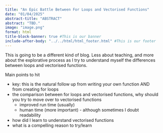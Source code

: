 ```yaml
---
title: "An Epic Battle Between For Loops and Vectorised Functions"
date: "01/04/2025"
abstract-title: "ABSTRACT"
abstract: "TBD."
image: "image.png"
format: html
title-block-banner: true #This is our banner
include-after-body: "../../html/html_footer.html" #This is our footer
---
```


This is going to be a different kind of blog. Less about teaching, and more about the explorative process as I try to understand myself the differences between loops and vectorised functions.

Main points to hit

 - key: this is the natural follow up from writing your own function AND from creating for loops
 - the comparison between for loops and vectorised functions, why should you try to move over to vectorised functions
    - improved run time (usually)
    - human time (more important) - although sometimes I doubt readability
 - how did I learn to understand vectorised functions
 - what is a compelling reason to try/learn